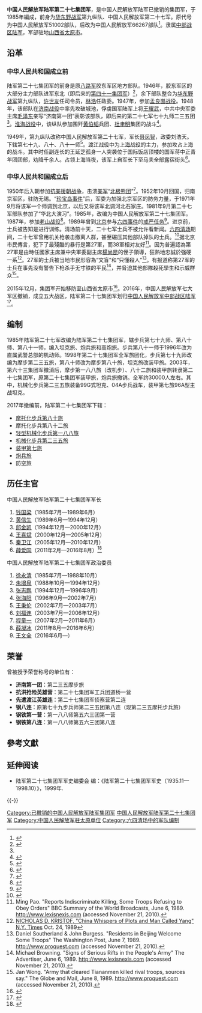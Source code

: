{{Infobox Military Unit
|unit_name=中国人民解放军陆军第二十七集团军
|image = [[File:Ground_Force_Flag_of_the_People's_Republic_of_China.svg|120px]]
|caption = [[中国人民解放军军旗|中国人民解放军陆军军旗]]
|dates= 1946年 - 2017年
|country={{PRC}}
|allegiance=
|branch=[[中国人民解放军陆军|中国人民解放军陆军]]
|type=
|role=
|size= 
|command_structure=
|current_commander_label = 
|current_commander  =  
|ceremonial_chief_label = 
|ceremonial_chief = 
|garrison=
|colonel_of_the_regiment=
|nickname=
|patron=
|motto=
|colors = {{color box|#FF0000}}{{color box|#008000}} [[红色|红色]]与[[綠色|绿色]]
|march = 《[[中国人民解放军进行曲|中国人民解放军进行曲]]》
|mascot=
|battles=[[中国抗日战争|抗日战争]]<br />[[第二次国共内战|第二次国共内战]]<br />[[朝鲜战争|抗美援朝战争]]<br />[[1979年中越战争|中越战争]]<br />[[六四清場|六四清場]]
|identification_symbol =
|identification_symbol_label = 臂章
|notable_commanders=[[许世友|许世友]]<br />[[聂凤智|聂凤智]]<br />[[迟浩田|迟浩田]]<br />[[张海阳|张海阳]]
|anniversaries=
|awards= 
}}

'''中国人民解放军陆军第二十七集团军'''，是中国人民解放军陆军已撤销的集团军，于1985年編成，前身为[[华东野战军|华东野战军]]第九纵队、中国人民解放军第二十七军。原代号为中国人民解放军51002部队，后改为中国人民解放军66267部队<ref>{{Cite web|url=http://news.163.com/16/0212/17/BFL1J0HC0001124J.html|title=陆军第27集团军由石家庄移防山西|accessdate=2017-09-16|author=|date=2016-02-12|last=|work=|publisher=网易|archive-url=https://web.archive.org/web/20170916140159/http://news.163.com/16/0212/17/BFL1J0HC0001124J.html|archive-date=2017-09-16|dead-url=yes}}</ref>。隶属[[中国人民解放军中部战区陆军|中部战区陆军]]，军部驻地[[山西省|山西省]][[太原市|太原市]]。

==沿革==
===中华人民共和国成立前===
陆军第二十七集团军的前身是原[[八路军|八路军]]胶东军区地方部队。1946年，胶东军区的大部分主力部队进军东北（即后来的[[中国人民解放军陆军第七十四集团军|第四十一集团军]]）<ref name="A">{{Cite web|url=http://www.zgjunshi.com/Article/Class1/200406/20040626053318.html|title=解放军陆军第41集团军|accessdate=2017-09-16|author=|date=2004-06-26|work=|publisher=中国军事网|archive-url=https://web.archive.org/web/20170916140831/http://www.zgjunshi.com/Article/Class1/200406/20040626053318.html|archive-date=2017-09-16|dead-url=yes}}</ref>，余下部队整合为[[华东野战军|华东野战军]]第九纵队，[[许世友|许世友]]任司令员，[[林浩|林浩]]任政委。1947年，参加[[孟良崮戰役|孟良崮战役]]。1948年，该部队在[[济南战役|济南战役]]中率先攻破城池，俘虜国军陆军上将[[王耀武|王耀武]]，中共中央军委主席[[毛泽东|毛泽东]]亲写“济南第一团”表彰该部队，即后来的第二十七军七十九师二三五团<ref name="a1"/>。[[淮海战役|淮海战役]]中，该纵队参加围歼[[黄伯韬|黄伯韬]]兵团、[[杜聿明|杜聿明]]集团的战斗<ref>{{Cite web|url=http://news.163.com/07/0327/08/3AJ15PJU00011243_2.html|title=中国人民解放军陆军集团军简史（二）|accessdate=2017-09-16|author=|date=2007-03-27|last=|work=|publisher=网易|archive-date=2020-11-05|archive-url=https://web.archive.org/web/20201105050046/http://news.163.com/07/0327/08/3AJ15PJU00011243_2.html|dead-url=no}}</ref>。

1949年，第九纵队改称中国人民解放军第二十七军，军长[[聂凤智|聂凤智]]，政委刘浩天。下辖第七十九、八十、八十一师<ref name="a1">{{Cite web|url=http://www.wuhuzx.gov.cn/NewsDetail.aspx?pSysID=2454|title=繁昌解放|accessdate=2015-08-24|author=吴幼清|date=2012-11-20|work=学习和文史委员会|publisher=中国人民政治协商会议安徽省芜湖市委员会|language=Zh-hans|archive-url=https://web.archive.org/web/20160304130008/http://www.wuhuzx.gov.cn/NewsDetail.aspx?pSysID=2454|archive-date=2016-03-04|dead-url=yes}}</ref>。[[渡江战役|渡江战役]]中为[[上海战役|上海战役]]的主力，参加攻占上海的战斗。其中时任副连长的王延芝孤身一人突袭位于国际饭店顶楼的国军蒋中正青年团团部，劝降千余人。占领上海当夜，该军上自军长下至马夫全部露宿街头<ref>{{Cite web |url=http://pla.hbu.edu.cn/view.asp?id=4639 |title=陆军第27集团军历史沿革综述 |accessdate=2009-10-01 |archive-date=2011-06-17 |archive-url=https://web.archive.org/web/20110617000814/http://pla.hbu.edu.cn/view.asp?id=4639 |dead-url=no }}</ref>。

===中华人民共和国成立后===
1950年后入朝参加[[朝鲜战争|抗美援朝战争]]，击溃[[美军|美军]]“[[北极熊团|北极熊团]]”<ref>{{Cite web|url=http://military.china.com/zh_cn/dljl/kmyc/bdxy/11065531/20071130/14513318_1.html|title=朝鲜半岛 美国的“北极熊”被志愿军猎杀|accessdate=2017-09-16|author=|date=2007-11-30|work=|publisher=中华网|archive-url=https://web.archive.org/web/20170708125304/http://military.china.com/zh_cn/dljl/kmyc/bdxy/11065531/20071130/14513318_1.html|archive-date=2017-07-08|dead-url=yes}}</ref>。1952年10月回国，归南京军区，驻防无锡。“[[珍宝岛事件|珍宝岛事件]]”后，军委为加强北京军区的防务力量，于1971年9月将该军一个师调到北京，以后又将该军北调河北石家庄。1981年9月第二十七军部队参加了“华北大演习”。1985年，改编为中国人民解放军第二十七集团军。1987年，参加[[兩山戰役|老山战役]]<ref>{{Cite web|url=http://news.hsw.cn/2007-08/01/content_6458358.htm|title=历数英雄部队中绝对的王牌军:一切为打赢(图)|accessdate=2017-09-16|author=|date=2007-08-01|work=|publisher=华商网|archive-url=https://web.archive.org/web/20091028033437/http://news.hsw.cn/2007-08/01/content_6458358.htm|archive-date=2009-10-28|dead-url=yes}}</ref>。1989年曾到[[北京市|北京]]参与[[六四事件|六四事件]]的[[六四戒严|戒严任务]]<ref>{{Cite web|url=https://news.mingpao.com/pns/%E8%A6%81%E8%81%9E/article/20190527/s00001/1558894891137/%E8%A8%98%E5%85%AD%E5%9B%9B%E9%8E%AE%E5%A3%93-%E5%8D%81%E9%87%8C%E9%95%B7%E8%A1%97%E6%A7%8D%E8%81%B2%E8%BF%91-%E6%9D%8E%E9%8A%B3%E6%97%A5%E8%A8%98-%E4%BA%8B%E5%B7%B2%E5%81%9A%E7%B5%95-%E4%BD%95%E4%BB%A5%E5%B0%8D%E5%A4%A9%E4%B8%8B|title=記六四鎮壓 十里長街槍聲近 李銳日記：事已做絕，何以對天下|accessdate=2019-05-27|author=|date=2019-05-27|work=|publisher=明報|archive-date=2020-11-05|archive-url=https://web.archive.org/web/20201105080803/https://news.mingpao.com/pns/%E8%A6%81%E8%81%9E/article/20190527/s00001/1558894891137/%E8%A8%98%E5%85%AD%E5%9B%9B%E9%8E%AE%E5%A3%93-%E5%8D%81%E9%87%8C%E9%95%B7%E8%A1%97%E6%A7%8D%E8%81%B2%E8%BF%91-%E6%9D%8E%E9%8A%B3%E6%97%A5%E8%A8%98-%E4%BA%8B%E5%B7%B2%E5%81%9A%E7%B5%95-%E4%BD%95%E4%BB%A5%E5%B0%8D%E5%A4%A9%E4%B8%8B|dead-url=no}}</ref>。进京前，士兵被告知是进行训练。清场前十天，二十七军士兵不被允许看新闻。[[六四清场|六四清场]]期间，二十七军曾用机关枪袭击撤离人群，甚至碾压其他部队掉队的士兵。<ref>{{cite news |author1=寇天力 |title=英国解密六四文件 解放军27军清场 死亡人数上万 |url=https://www.rfa.org/mandarin/Xinwen/3-12202017110517.html |accessdate=2020-04-25 |agency=自由亚洲电台 |date=2017-12-20 |archive-date=2020-11-05 |archive-url=https://web.archive.org/web/20201105020343/https://www.rfa.org/mandarin/Xinwen/3-12202017110517.html |dead-url=no }}</ref>据北京市民傳言，犯下了最殘酷的暴行是第27軍，而38軍相对友好<ref name="pla09">Ming Pao. "Reports Indiscriminate Killing, Some Troops Refusing to Obey Orders" BBC Summary of the World Broadcasts, June 6, 1989. http://www.lexisnexis.com  (accessed November 21, 2010).</ref>。因为普遍認為第27軍是由時任國家主席兼中央軍委副主席[[楊尚昆|楊尚昆]]的侄子領導，狂熱地忠誠於强硬一系<ref>[http://www.nytimes.com/1989/10/24/world/china-whispers-of-plots-and-man-called-yang.html NICHOLAS D. KRISTOF, "China Whispers of Plots and Man Called Yang" N.Y. Times] {{Wayback|url=http://www.nytimes.com/1989/10/24/world/china-whispers-of-plots-and-man-called-yang.html |date=20150923125505 }} Oct. 24, 1989</ref>。27军的士兵被当地市民形容為“文盲”和“只懂殺人”<ref name="pla10">Daniel Southerland & John Burgess. "Residents in Beijing Welcome Some Troops" The Washington Post, June 7, 1989. http://www.proquest.com {{Wayback|url=http://www.proquest.com/ |date=20081101201557 }} (accessed November 21, 2010).</ref>。有报道称第27军的士兵在事先没有警告下枪杀手无寸铁的平民<ref name="pla11">Michael Browning. "Signs of Serious Rifts in the People's Army" The Advertiser, June 6, 1989. http://www.lexisnexis.com (accessed November 21, 2010).</ref>，并脅迫其他部隊殺死學生和示威群众<ref name="pla12">Jan Wong.  "Army that cleared Tiananmen killed rival troops, sources say." The Globe and Mail, June 8, 1989. http://www.proquest.com {{Wayback|url=http://www.proquest.com/ |date=20081101201557 }} (accessed November 21, 2010).</ref>。

2015年12月，集团军开始移防至山西省太原市<ref>{{cite news|url=http://news.163.com/16/0212/17/BFL1J0HC0001124J.html|title=陆军第27集团军由石家庄移防山西|author=|date=2016-02-12|work=|accessdate=2016-02-12|agency=网易|archive-url=https://web.archive.org/web/20160213091540/http://news.163.com/16/0212/17/BFL1J0HC0001124J.html|archive-date=2016-02-13|dead-url=yes}}</ref>。2016年，中国人民解放军七大军区撤销，成立五大战区，陆军第二十七集团军划归[[中国人民解放军中部战区陆军|中国人民解放军中部战区陆军]]<ref>{{cite news|title=媒体:五大战区成立一月 18个集团军分属哪里|url=http://news.sina.com.cn/c/nd/2016-02-28/doc-ifxpvysv4979300.shtml|accessdate=2016-02-29|agency=法制晚报|date=2016-02-28|archive-date=2016-02-29|archive-url=https://web.archive.org/web/20160229094741/http://news.sina.com.cn/c/nd/2016-02-28/doc-ifxpvysv4979300.shtml|dead-url=no}}</ref>。

==编制==
1985年陆军第二十七军改编为陆军第二十七集团军，辖步兵第七十九师、第八十师、第八十一师，编入坦克旅、炮兵旅和高炮旅。步兵第八十一师于1996年改为直属武警总部的机动师。1998年第二十七集团军全军旅团化，步兵第七十九师改编为摩步第二三五旅，第八十师改为摩步第八十旅，坦克旅改装甲旅。2003年，第六十三集团军撤消后，摩步第一八八旅（改机步）、八十二旅和装甲旅转隶第二十七集团军，原第二十七集团军装甲旅，炮兵旅撤销。全军约30000人左右。其中，机械化步兵第二三五旅装备99G式坦克、04A步兵战车，装甲第七旅96A型主战坦克。

2017年撤编前，陆军第二十七集团军下辖：
*[[轻型合成第八十旅|摩托化步兵第八十旅]]
*摩托化步兵第八十二旅
*[[重型合成第一八八旅|轻型机械化步兵第一八八旅]]
*[[重型合成第二三五旅|机械化步兵第二三五旅]]
*[[重型合成第七旅|装甲第七旅]]
*[[中国人民解放军陆军第二十七集团军炮兵旅|炮兵旅]]
*防空旅

==历任主官==
{{col-begin}}
{{col-2}}
;中国人民解放军陆军第二十七集团军军长
#[[钱国梁|钱国梁]]（1985年7月—1989年6月） 
#[[黄信生|黄信生]]（1989年6月—1994年12月） 
#[[邱金凯|邱金凯]]（1994年12月—2000年12月）
#[[王喜斌|王喜斌]]（2000年12月—2005年12月） 
#[[秦卫江|秦卫江]]（2005年12月—2010年12月）
#[[薛爱国|薛爱国]]（2011年2月—2016年8月）<ref>{{cite news|title=第27集团军军长薛爱国调任中部战区陆军副司令员|url=http://www.thepaper.cn/newsDetail_forward_1523592|accessdate=2016-09-03|newspaper=澎湃新闻|date=2016-09-03|archive-date=2016-09-05|archive-url=https://web.archive.org/web/20160905174834/http://www.thepaper.cn/newsDetail_forward_1523592|dead-url=no}}</ref>

{{col-2}}
;中国人民解放军陆军第二十七集团军政治委员
#[[徐永清|徐永清]]（1985年7月—1988年10月） 
#[[朱增泉|朱增泉]]（1988年10月—1994年12月） 
#[[张志鹏|张志鹏]]（1994年12月—1996年9月） 
#[[张海阳|张海阳]]（1996年9月—2002年7月） 
#[[王秉伦|王秉伦]]（2002年7月—2003年7月） 
#[[刘福连|刘福连]]（2003年7月—2006年12月） 
#[[程童一|程童一]]（2007年2月—2011年6月）
#[[薛凝冰|薛凝冰]]（2011年8月—2016年6月）
#[[王文全|王文全]]（2016年6月—）
{{col-end}}

==荣誉==
曾被授予荣誉称号的单位有：
*'''济南第一团'''：第二三五摩步旅
*'''抗洪抢险英雄营'''：第二十七集团军工兵团道桥一营
*'''先遣渡江英雄连'''：第二十七集团军侦察营第二连
*'''钢八连'''：原第七十九步兵师第二三五团第八连（现第二三五摩托步兵旅）
*'''钢铁第一营'''：第一八八师第五六三团第一营
*'''钢铁第八连'''：第一八八师第五六三团第八连

== 參考文獻 ==
{{reflist}}

== 延伸阅读 ==
* 陆军第二十七集团军军史编委会 编：《陆军第二十七集团军军史（1935.11—1998.10）》，1999年.

{{-}}
{{中国人民解放军集团军}}
{{中国人民解放军陆军军}}
{{六四事件}}
[[Category:已撤销的中国人民解放军陆军集团军|Category:已撤销的中国人民解放军陆军集团军]]
[[Category:中国人民解放军陆军第二十七集团军|]]
[[Category:中国人民解放军驻太原单位|Category:中国人民解放军驻太原单位]]
[[Category:六四清场中的军队编制|Category:六四清场中的军队编制]]